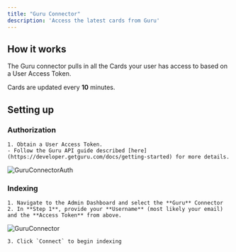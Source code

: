 ```yaml
---
title: "Guru Connector"
description: 'Access the latest cards from Guru'
---
```


## How it works

The Guru connector pulls in all the Cards your user has access to based on a User Access Token.

Cards are updated every **10** minutes.

## Setting up

### Authorization

    1. Obtain a User Access Token.
    - Follow the Guru API guide described [here](https://developer.getguru.com/docs/getting-started) for more details.

![GuruConnectorAuth](/assets/admin/connectors/guru/GuruConnectorAuth.gif)

### Indexing

    1. Navigate to the Admin Dashboard and select the **Guru** Connector
    2. In **Step 1**, provide your **Username** (most likely your email) and the **Access Token** from above.

![GuruConnector](/assets/admin/connectors/guru/GuruConnector.png)

    3. Click `Connect` to begin indexing
